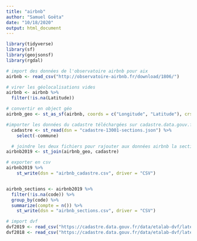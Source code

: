 ```yaml
---
title: "airbnb"
author: "Samuel Goëta"
date: "10/18/2020"
output: html_document
---
```


```r
library(tidyverse)
library(sf)
library(geojsonsf)
library(rgdal)

```

```r

# import des données de l'observatoire airbnb pour aix
airbnb <- read_csv("http://observatoire-airbnb.fr/download/1806/")

# virer les géolocalisations vides
airbnb <- airbnb %>% 
  filter(!is.na(Latitude))

# convertir en object géo
airbnb_geo <- st_as_sf(airbnb, coords = c("Longitude", "Latitude"), crs = 4326) 

#importer les données du cadastre téléchargées sur cadastre.data.gouv.fr
  cadastre <- st_read(dsn = "cadastre-13001-sections.json") %>% 
    select(-commune) 

  # joindre les deux fichiers pour rajouter aux données airbnb la section cadastrale
airbnb2019 <- st_join(airbnb_geo, cadastre) 

# exporter en csv
airbnb2019 %>% 
    st_write(dsn = "airbnb_cadastre.csv", driver = "CSV")


airbnb_sections <- airbnb2019 %>% 
  filter(!is.na(code)) %>% 
  group_by(code) %>% 
  summarize(compte = n()) %>% 
    st_write(dsn = "airbnb_sections.csv", driver = "CSV")
```


```r
# import dvf 
dvf2019 <- read_csv("https://cadastre.data.gouv.fr/data/etalab-dvf/latest/csv/2019/communes/13/13001.csv")
dvf2018 <- read_csv("https://cadastre.data.gouv.fr/data/etalab-dvf/latest/csv/2018/communes/13/13001.csv")
```


